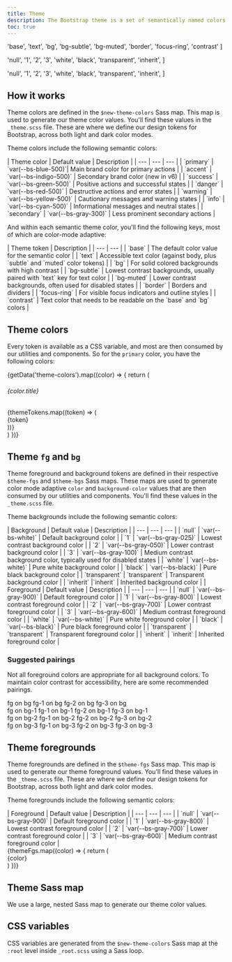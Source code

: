 ```yaml
---
title: Theme
description: The Bootstrap theme is a set of semantically named colors that are used to style our components, utilities, and more. The theme is configurable, responds to color modes, and can be consumed via Sass or CSS.
toc: true
---
```



  'base',
  'text',
  'bg',
  'bg-subtle',
  'bg-muted',
  'border',
  'focus-ring',
  'contrast'
]

  'null',
  '1',
  '2',
  '3',
  'white',
  'black',
  'transparent',
  'inherit',
]

  'null',
  '1',
  '2',
  '3',
  'white',
  'black',
  'transparent',
  'inherit',
]

## How it works

Theme colors are defined in the `$new-theme-colors` Sass map. This map is used to generate our theme color values. You'll find these values in the `_theme.scss` file. These are where we define our design tokens for Bootstrap, across both light and dark color modes.

Theme colors include the following semantic colors:

<BsTable>
| Theme color | Default value | Description |
| --- | --- | --- |
| `primary` | <Swatch size="inline" bg="blue-500" /> `var(--bs-blue-500)`| Main brand color for primary actions |
| `accent` | <Swatch size="inline" bg="indigo-500" /> `var(--bs-indigo-500)` | Secondary brand color (new in v6) |
| `success` | <Swatch size="inline" bg="green-500" /> `var(--bs-green-500)` | Positive actions and successful states |
| `danger` | <Swatch size="inline" bg="red-500" /> `var(--bs-red-500)` | Destructive actions and error states |
| `warning` | <Swatch size="inline" bg="yellow-500" /> `var(--bs-yellow-500)` | Cautionary messages and warning states |
| `info` | <Swatch size="inline" bg="cyan-500" /> `var(--bs-cyan-500)` | Informational messages and neutral states |
| `secondary` | <Swatch size="inline" bg="gray-300" /> `var(--bs-gray-300)` | Less prominent secondary actions |
</BsTable>

And within each semantic theme color, you'll find the following keys, most of which are color-mode adaptive:

<BsTable>
| Theme token | Description |
| --- | --- |
| `base` | The default color value for the semantic color |
| `text` | Accessible text color (against body, plus `subtle` and `muted` color tokens) |
| `bg` | For solid colored backgrounds with high contrast |
| `bg-subtle` | Lowest contrast backgrounds, usually paired with `text` key for text color |
| `bg-muted` | Lower contrast backgrounds, often used for disabled states |
| `border` | Borders and dividers |
| `focus-ring` | For visible focus indicators and outline styles |
| `contrast` | Text color that needs to be readable on the `base` and `bg` colors |
</BsTable>

## Theme colors

Every token is available as a CSS variable, and most are then consumed by our utilities and components. So for the `primary` color, you have the following colors:

<div class="grid gap-0" style={{gridTemplateColumns: 'repeat(8, 1fr)', gap: '8px', minWidth: '0'}}>
  {getData('theme-colors').map((color) => {
    return (
      <div class="d-contents grid-full">
        <h6 class="d-block text-capitalize grid-full">{color.title}</h6>
        {themeTokens.map((token) => (
          <div class="mb-3 font-monospace">
            <Swatch bg={`${color.name}-${token}`} size="medium" />
            <div class="text-center small color-3">{token}</div>
          </div>
        ))}
      </div>
    )
  })}
</div>

## Theme `fg` and `bg`

Theme foreground and background tokens are defined in their respective `$theme-fgs` and `$theme-bgs` Sass maps. These maps are used to generate color mode adaptive `color` and `background-color` values that are then consumed by our utilities and components. You'll find these values in the `_theme.scss` file.

Theme backgrounds include the following semantic colors:

<BsTable>
| Background | Default value | Description |
| --- | --- | --- |
| `null` | <Swatch bg="bg" size="inline" /> `var(--bs-white)` | Default background color |
| `1` | <Swatch bg="bg-1" size="inline" /> `var(--bs-gray-025)` | Lowest contrast background color |
| `2` | <Swatch bg="bg-2" size="inline" /> `var(--bs-gray-050)` | Lower contrast background color |
| `3` | <Swatch bg="bg-3" size="inline" /> `var(--bs-gray-100)` | Medium contrast background color, typically used for disabled states |
| `white` | <Swatch bg="bg-white" size="inline" /> `var(--bs-white)` | Pure white background color |
| `black` | <Swatch bg="bg-black" size="inline" /> `var(--bs-black)` | Pure black background color |
| `transparent` | <Swatch bg="bg-transparent" size="inline" /> `transparent` | Transparent background color |
| `inherit` |`inherit` | Inherited background color |
</BsTable>

<BsTable>
| Foreground | Default value | Description |
| --- | --- | --- |
| `null` | <Swatch bg="fg" size="inline" /> `var(--bs-gray-900)` | Default foreground color |
| `1` | <Swatch bg="fg-1" size="inline" /> `var(--bs-gray-800)` | Lowest contrast foreground color |
| `2` | <Swatch bg="fg-2" size="inline" /> `var(--bs-gray-700)` | Lower contrast foreground color |
| `3` | <Swatch bg="fg-3" size="inline" /> `var(--bs-gray-600)` | Medium contrast foreground color |
| `white` | <Swatch bg="fg-white" size="inline" /> `var(--bs-white)` | Pure white foreground color |
| `black` | <Swatch bg="fg-black" size="inline" /> `var(--bs-black)` | Pure black foreground color |
| `transparent` | <Swatch bg="fg-transparent" size="inline" /> `transparent` | Transparent foreground color |
| `inherit` | `inherit` | Inherited foreground color |
</BsTable>

### Suggested pairings

Not all foreground colors are appropriate for all background colors. To maintain color contrast for accessibility, here are some recommended pairings.

<div class="d-flex gap-3 w-100">
  <div class="d-flex flex-column gap-2 w-100">
    <Swatch bg="bg" fg="fg" size="large" contrast="15.71" contrastDark="14.59">fg on bg</Swatch>
    <Swatch bg="bg" fg="fg-1" size="large" contrast="12.50" contrastDark="10.77">fg-1 on bg</Swatch>
    <Swatch bg="bg" fg="fg-2" size="large" contrast="9.54" contrastDark="7.76">fg-2 on bg</Swatch>
    <Swatch bg="bg" fg="fg-3" size="large" contrast="7.01" contrastDark="6.32">fg-3 on bg</Swatch>
  </div>
  <div class="d-flex flex-column gap-2 w-100">
    <Swatch bg="bg-1" fg="fg" size="large">fg on bg-1</Swatch>
    <Swatch bg="bg-1" fg="fg-1" size="large">fg-1 on bg-1</Swatch>
    <Swatch bg="bg-1" fg="fg-2" size="large">fg-2 on bg-1</Swatch>
    <Swatch bg="bg-1" fg="fg-3" size="large">fg-3 on bg-1</Swatch>
  </div>
  <div class="d-flex flex-column gap-2 w-100">
    <Swatch bg="bg-2" fg="fg" size="large">fg on bg-2</Swatch>
    <Swatch bg="bg-2" fg="fg-1" size="large">fg-1 on bg-2</Swatch>
    <Swatch bg="bg-2" fg="fg-2" size="large">fg-2 on bg-2</Swatch>
    <Swatch bg="bg-2" fg="fg-3" size="large">fg-3 on bg-2</Swatch>
  </div>
  <div class="d-flex flex-column gap-2 w-100">
    <Swatch bg="bg-3" fg="fg" size="large">fg on bg-3</Swatch>
    <Swatch bg="bg-3" fg="fg-1" size="large">fg-1 on bg-3</Swatch>
    <Swatch bg="bg-3" fg="fg-2" size="large">fg-2 on bg-3</Swatch>
    <Swatch bg="bg-3" fg="fg-3" size="large">fg-3 on bg-3</Swatch>
  </div>
</div>

## Theme foregrounds

Theme foregrounds are defined in the `$theme-fgs` Sass map. This map is used to generate our theme foreground values. You'll find these values in the `_theme.scss` file. These are where we define our design tokens for Bootstrap, across both light and dark color modes.

Theme foregrounds include the following semantic colors:

<BsTable>
| Foreground | Default value | Description |
| --- | --- | --- |
| `null` | `var(--bs-gray-900)` | Default foreground color |
| `1` | `var(--bs-gray-800)` | Lowest contrast foreground color |
| `2` | `var(--bs-gray-700)` | Lower contrast foreground color |
| `3` | `var(--bs-gray-600)` | Medium contrast foreground color |
</BsTable>

<div class="grid gap-0" style={{gridTemplateColumns: 'repeat(8, 1fr)', gap: '8px', minWidth: '0'}}>
  {themeFgs.map((color) => {
    return (
      <div>
        <Swatch color={`fg-${color}`} size="large" />
        <div class="text-center color-3">{color}</div>
      </div>
    )
  })}
</div>

## Theme Sass map

We use a large, nested Sass map to generate our theme color values.

<ScssDocs name="theme-colors" file="scss/_theme.scss" />

## CSS variables

CSS variables are generated from the `$new-theme-colors` Sass map at the `:root` level inside `_root.scss` using a Sass loop.

<ScssDocs name="root-theme-variables" file="scss/_root.scss" />
